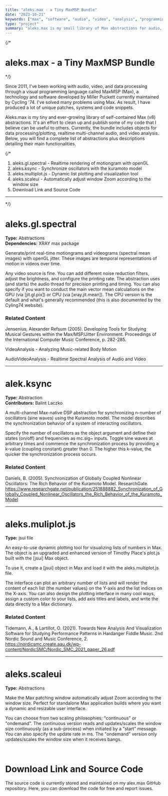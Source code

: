 ```yaml
---
title: "aleks.max - a Tiny MaxMSP Bundle"
date: "2023-10-21"
keywords: ["max", "software", "audio", "video", "analysis", "programming", "jitter", "opengl", "realtime", "mapping", "synchronization", "kuramoto"]
type: "project"
summary: "aleks.max is my small library of Max abstractions for audio, video and data processing. It's an on-going effort to publish some of my Max code that I believe can be useful to others."
---
```

{/* 
# aleks.max - a Tiny MaxMSP Bundle
*/}

Since 2011, I've been working with audio, video, and data processing through a visual programming language called <MyLink href="https://cycling74.com/">MaxMSP (Max)</MyLink>, a technology and software developed by Miller Puckett currently maintained by Cycling '74. I've solved many problems using Max. As result, I have produced a lot of unique patches, systems and code snippets.

Aleks.max is my tiny and ever-growing library of self-contained Max (v8) abstractions. It's an effort to clean up and publish some of my code that I believe can be useful to others. Currently, the bundle includes objects for data processing/plotting, realtime multi-channel audio, and video analysis. Below, you will find a complete list of abstractions plus descriptions detailing their main functionalities.

{/*

1. <MyLink type="toc" href="#aleks.gl.spectral">aleks.gl.spectral</MyLink> - Realtime rendering of motiongram with openGL
2. <MyLink type="toc" href="#aleks.ksync">aleks.ksync</MyLink> - Synchronize oscillators with the kuramoto model
3. <MyLink type="toc" href="#aleks.multiplot.js">aleks.multiplot.js</MyLink> - Dynamic list plotting and visualization tool
4. <MyLink type="toc" href="#aleks.scaleui">aleks.scaleui</MyLink> - Automatically adjust window Zoom according to the window size
5. <MyLink type="toc" href="#download-link-and-source-code">Download Link and Source Code</MyLink> 
---
*/}


# aleks.gl.spectral

**Type:** Abstractions <br/>
**Dependencies:** XRAY max package

Generate/print real-time motiongrams and videograms (spectral mean images) with openGL jitter. These images are temporal representations of motion in videos over time.

Any video source is fine. You can add different noise reduction filters, adjust the brightness, and configure the printing rate. The abstraction uses (and starts) the audio thread for precision printing and timing. You can also specify if you want to conduct the main vector mean calculations on the GPU (via [jit.gl.pix]) or CPU (via [xray.jit.mean]). The CPU version is the default and what's generally recommended (this is also documented by the Cyling74 website).

<MyImage src="aleks-spectral.jpg" alt="aleks.gl.spectral object demonstration" caption="Use aleks.gl.spectral for realtime rendering of motiongram with openGL" />

### Related Content

Jensenius, Alexander Refsum (2005). Developing Tools for Studying Musical Gestures within the Max/MSP/Jitter Environment. Proceedings of the International Computer Music Conference, p. 282-285.

<MyLink href="/works/videoanalysis">VideoAnalysis - Analyzing Music-related Body Motion</MyLink>

<MyLink href="/works/audiovideoanalysis">AudioVideoAnalysis - Realtime Spectral Analysis of Audio and Video</MyLink>

---

# alek.ksync

**Type:** Abstraction <br/>
**Contributors:** <MyLink href="https://balintlaczko.com/">Balint Laczko</MyLink>

A multi-channel Max-native DSP abstraction for synchronizing n-number of oscillators (sine waves) using the Kuramoto model. The model describes the synchronization behavior of a system of interacting oscillators.

Specify the number of oscillators as the object argument and define their states (on/off) and frequencies as mc.sig~ inputs. Toggle sine waves at arbitrary times and commence the synchronization process by providing a k-value (coupling constant) greater than 0. The higher this k-value, the quicker the synchronization process occurs.

<MyImage src="aleks-ksync.png" alt="aleks.ksync object demonstration" caption="Use aleks.ksync to couple and synchronize oscillators with the kuramoto model." />

### Related Content

Daniels, B. (2005). Synchronization of Globally Coupled Nonlinear Oscillators: The Rich Behavior of the Kuramoto Model. ResearchGate. https://www.researchgate.net/publication/251888882_Synchronization_of_Globally_Coupled_Nonlinear_Oscillators_the_Rich_Behavior_of_the_Kuramoto_Model

---

# aleks.muliplot.js

**Type:** jsui file

An easy-to-use dynamic plotting tool for visualizing lists of numbers in Max. The object is an upgraded and enhanced version of Timothy Place's plot.js built with the [jsui] Max object.

To use it, create a [jsui] object in Max and load it with the aleks.multiplot.js file.

The interface can plot an arbitrary number of lists and will render the content of each list (the number values) on the Y-axis and the list indices on the X-axis. You can also design the plotting interface in many cool ways, assign a custom color to your lists, add axis titles and labels, and write the data directly to a Max dictionary.

<MyImage src="aleks-multiplot.jpg" alt="aleks.multiplot object demonstration" caption="Use aleks.multiplot for dynamic list plotting and visualization in Max." />

### Related Content

Tidemann, A., & Lartillot, O. (2021). Towards New Analysis And Visualization Software for Studying Performance Patterns in Hardanger Fiddle Music. 2nd Nordic Sound and Music Conference, 2. https://nordicsmc.create.aau.dk/wp-content/NordicSMC/Nordic_SMC_2021_paper_26.pdf

---

# aleks.scaleui

**Type:** Abstractions

Make the Max patching window automatically adjust Zoom according to the window size. Perfect for standalone Max application builds where you want a dynamic and resizable user interface.

You can choose from two scaling philosophies; "continuous" or "ondemand". The continuous version reads and updates/scales the window size continuously (as a sub-process) when initiated by a "start" message. You can also specify the update rate in ms. The "ondemand" version only updates/scales the window size when it receives bangs.

<MyImage src="aleks-scaleui.jpg" alt="aleks.scaleui object demonstration" caption="Use aleks.scaleui to automatically adjust window Zoom according to the window size in Max." />

<br />

# Download Link and Source Code

The source code is currently stored and maintained on my <MyLink href="https://github.com/aleksati/aleks.max">alex.max GitHub repository</MyLink>. Here, you can download the code for free and report issues.
